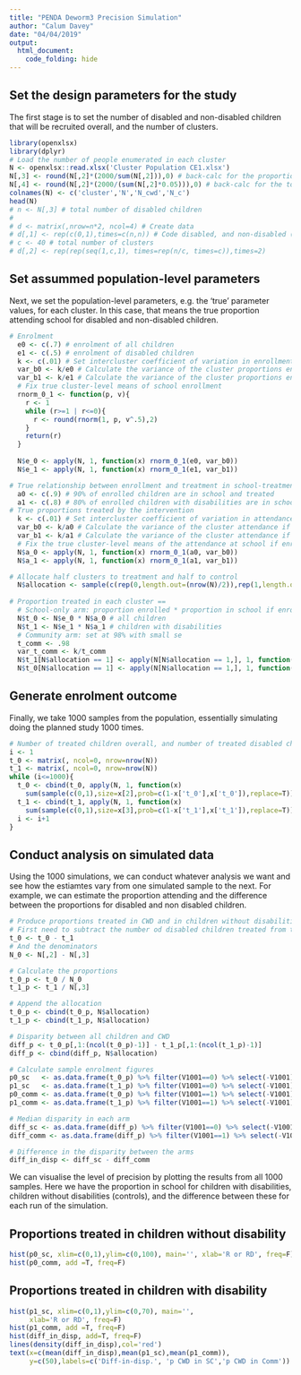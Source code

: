 ```yaml
---
title: "PENDA Deworm3 Precision Simulation"
author: "Calum Davey"
date: "04/04/2019"
output: 
  html_document:
    code_folding: hide
---
```

## Set the design parameters for the study 

The first stage is to set the number of disabled and non-disabled children that will be recruited overall, and the number of clusters. 

```r
library(openxlsx)
library(dplyr)
# Load the number of people enumerated in each cluster 
N <- openxlsx::read.xlsx('Cluster Population CE1.xlsx')
N[,3] <- round(N[,2]*(2000/sum(N[,2])),0) # back-calc for the proportion of CWD in each cluster 
N[,4] <- round(N[,2]*(2000/(sum(N[,2]*0.05))),0) # back-calc for the total children in each cluster 
colnames(N) <- c('cluster','N','N_cwd','N_c')
head(N)
# n <- N[,3] # total number of disabled children 
# 
# d <- matrix(,nrow=n*2, ncol=4) # Create data 
# d[,1] <- rep(c(0,1),times=c(n,n)) # Code disabled, and non-disabled (1,0)
# c <- 40 # total number of clusters 
# d[,2] <- rep(rep(seq(1,c,1), times=rep(n/c, times=c)),times=2)
```

## Set assummed population-level parameters 

Next, we set the population-level parameters, e.g. the 'true' parameter values, for each cluster. In this case, that means the true proportion attending school for disabled and non-disabled children. 

```r
# Enrolment 
  e0 <- c(.7) # enrolment of all children 
  e1 <- c(.5) # enrolment of disabled children 
  k <- c(.01) # Set intercluster coefficient of variation in enrollment levels 
  var_b0 <- k/e0 # Calculate the variance of the cluster proportions enrolled  
  var_b1 <- k/e1 # Calculate the variance of the cluster proportions enrolled 
  # Fix true cluster-level means of school enrollment 
  rnorm_0_1 <- function(p, v){
    r <- 1
    while (r>=1 | r<=0){
      r <- round(rnorm(1, p, v^.5),2)
    }
    return(r)
  }
  
  N$e_0 <- apply(N, 1, function(x) rnorm_0_1(e0, var_b0))
  N$e_1 <- apply(N, 1, function(x) rnorm_0_1(e1, var_b1))

# True relationship between enrollment and treatment in school-treatment arm
  a0 <- c(.9) # 90% of enrolled children are in school and treated 
  a1 <- c(.8) # 80% of enrolled children with disabilities are in school and treated 
# True proportions treated by the intervention
  k <- c(.01) # Set intercluster coefficient of variation in attendance if enrolled 
  var_b0 <- k/a0 # Calculate the variance of the cluster attendance if enrolled 
  var_b1 <- k/a1 # Calculate the variance of the cluster attendance if enrolled   
  # Fix the true cluster-level means of the attendance at school if enrolled 
  N$a_0 <- apply(N, 1, function(x) rnorm_0_1(a0, var_b0))
  N$a_1 <- apply(N, 1, function(x) rnorm_0_1(a1, var_b1))

# Allocate half clusters to treatment and half to control  
  N$allocation <- sample(c(rep(0,length.out=(nrow(N)/2)),rep(1,length.out=nrow(N)/2)))
  
# Proportion treated in each cluster == 
  # School-only arm: proportion enrolled * proportion in school if enrolled 
  N$t_0 <- N$e_0 * N$a_0 # all children
  N$t_1 <- N$e_1 * N$a_1 # children with disabilities 
  # Community arm: set at 98% with small se
  t_comm <- .98
  var_t_comm <- k/t_comm
  N$t_1[N$allocation == 1] <- apply(N[N$allocation == 1,], 1, function(x) rnorm_0_1(t_comm, var_t_comm))
  N$t_0[N$allocation == 1] <- apply(N[N$allocation == 1,], 1, function(x) rnorm_0_1(t_comm, var_t_comm))
```

## Generate enrolment outcome 

Finally, we take 1000 samples from the population, essentially simulating doing the planned study 1000 times. 

```r
# Number of treated children overall, and number of treated disabled children 
i <- 1
t_0 <- matrix(, ncol=0, nrow=nrow(N))
t_1 <- matrix(, ncol=0, nrow=nrow(N))
while (i<=1000){
  t_0 <- cbind(t_0, apply(N, 1, function(x)
    sum(sample(c(0,1),size=x[2],prob=c(1-x['t_0'],x['t_0']),replace=T))))
  t_1 <- cbind(t_1, apply(N, 1, function(x)
    sum(sample(c(0,1),size=x[3],prob=c(1-x['t_1'],x['t_1']),replace=T))))
  i <- i+1
}
```

## Conduct analysis on simulated data 

Using the 1000 simulations, we can conduct whatever analysis we want and see how the estiamtes vary from one simulated sample to the next. For example, we can estimate the proportion attending and the difference between the proportions for disabled and non disabled children. 

```r
# Produce proportions treated in CWD and in children without disabilities 
# First need to subtract the number od disabled children treated from the number of non-disabled children treated 
t_0 <- t_0 - t_1
# And the denominators 
N_0 <- N[,2] - N[,3]

# Calculate the proportions 
t_0_p <- t_0 / N_0
t_1_p <- t_1 / N[,3] 

# Append the allocation 
t_0_p <- cbind(t_0_p, N$allocation)
t_1_p <- cbind(t_1_p, N$allocation)

# Disparity between all children and CWD
diff_p <- t_0_p[,1:(ncol(t_0_p)-1)] - t_1_p[,1:(ncol(t_1_p)-1)]
diff_p <- cbind(diff_p, N$allocation)

# Calculate sample enrolment figures 
p0_sc   <- as.data.frame(t_0_p) %>% filter(V1001==0) %>% select(-V1001) %>% apply(2, mean)
p1_sc   <- as.data.frame(t_1_p) %>% filter(V1001==0) %>% select(-V1001) %>% apply(2, mean)
p0_comm <- as.data.frame(t_0_p) %>% filter(V1001==1) %>% select(-V1001) %>% apply(2, mean)
p1_comm <- as.data.frame(t_1_p) %>% filter(V1001==1) %>% select(-V1001) %>% apply(2, mean)

# Median disparity in each arm
diff_sc <- as.data.frame(diff_p) %>% filter(V1001==0) %>% select(-V1001) %>% apply(2, mean)
diff_comm <- as.data.frame(diff_p) %>% filter(V1001==1) %>% select(-V1001) %>% apply(2, mean)

# Difference in the disparity between the arms 
diff_in_disp <- diff_sc - diff_comm
```

We can visualise the level of precision by plotting the results from all 1000 samples. Here we have the proportion in school for children with disabilities, children without disabilities (controls), and the difference between these for each run of the simulation. 

## Proportions treated in children without disability 

```r
hist(p0_sc, xlim=c(0,1),ylim=c(0,100), main='', xlab='R or RD', freq=F)
hist(p0_comm, add =T, freq=F)
```

## Proportions treated in children with disability 

```r
hist(p1_sc, xlim=c(0,1),ylim=c(0,70), main='',
     xlab='R or RD', freq=F)
hist(p1_comm, add =T, freq=F)
hist(diff_in_disp, add=T, freq=F)
lines(density(diff_in_disp),col='red')
text(x=c(mean(diff_in_disp),mean(p1_sc),mean(p1_comm)),
     y=c(50),labels=c('Diff-in-disp.', 'p CWD in SC','p CWD in Comm'))
```

